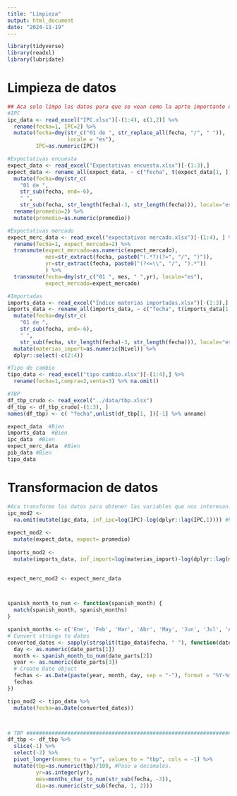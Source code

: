 ```yaml
---
title: "Limpieza"
output: html_document
date: "2024-11-19"
---
```


```r
library(tidyverse)
library(readxl)
library(lubridate)
```


# Limpieza de datos

```r
## Aca solo limpo los datos para que se vean como la aprte importante del excel. 
#IPC
ipc_data <- read_excel("IPC.xlsx")[-(1:4), c(1,2)] %>% 
  rename(fecha=1, IPC=2) %>% 
  mutate(fecha=dmy(str_c("01 de ", str_replace_all(fecha, "/", " ")),
                   locale = "es"),
         IPC=as.numeric(IPC))

#Expectativas encuesta
expect_data <- read_excel("Expectativas encuesta.xlsx")[-(1:3),] 
expect_data <- rename_all(expect_data, ~ c("fecha", t(expect_data[1, ])[,1][-1]))[-1, ] %>%
  mutate(fecha=dmy(str_c(
    "01 de ",
    str_sub(fecha, end=-6),
    " ",
    str_sub(fecha, str_length(fecha)-3, str_length(fecha))), locale="es")) %>% 
  rename(promedio=2) %>% 
  mutate(promedio=as.numeric(promedio))

#Expectativas mercado
expect_merc_data <- read_excel("expectativas mercado.xlsx")[-(1:4), ] %>%
  rename(fecha=1, expect_mercado=2) %>% 
  transmute(expect_mercado=as.numeric(expect_mercado),
            mes=str_extract(fecha, paste0("(.*?)(?=", "/", ")")),
            yr=str_extract(fecha, paste0("(?<=\\", "/", ").*"))
            ) %>% 
  transmute(fecha=dmy(str_c("01 ", mes, " ",yr), locale="es"),
            expect_mercado=expect_mercado) 

#Importadas
imports_data <- read_excel("Indice materias importadas.xlsx")[-(1:3),] 
imports_data <- rename_all(imports_data, ~ c("fecha", t(imports_data[1, ])[,1][-1]))[-1, ] %>% 
  mutate(fecha=dmy(str_c(
    "01 de ",
    str_sub(fecha, end=-6),
    " ",
    str_sub(fecha, str_length(fecha)-3, str_length(fecha))), locale="es")) %>%
  mutate(materias_import=as.numeric(Nivel)) %>% 
  dplyr::select(-c(2:4))

#Tipo de cambio
tipo_data <- read_excel("tipo cambio.xlsx")[-(1:4),] %>% 
  rename(fecha=1,compra=2,venta=3) %>% na.omit()

#TBP
df_tbp_crudo <- read_excel("../data/tbp.xlsx")
df_tbp <- df_tbp_crudo[-(1:3), ]
names(df_tbp) <- c( "fecha",unlist(df_tbp[1, ])[-1] %>% unname)

expect_data  #Bien
imports_data  #Bien
ipc_data  #Bien
expect_merc_data  #Bien
pib_data #Bien
tipo_data
```

# Transformacion de datos

```r
#Aca transformo los datos para obtener las variables que nos interesan.
ipc_mod2 <- 
  na.omit(mutate(ipc_data, inf_ipc=log(IPC)-log(dplyr::lag(IPC,1)))) #REVISAR ESTO PLZ!!!!!
  
expect_mod2 <-
  mutate(expect_data, expect= promedio) 
 
imports_mod2 <- 
  mutate(imports_data, inf_import=log(materias_import)-log(dplyr::lag(materias_import,1)))
  

expect_merc_mod2 <- expect_merc_data 



spanish_month_to_num <- function(spanish_month) {
  match(spanish_month, spanish_months)
}

spanish_months <- c('Ene', 'Feb', 'Mar', 'Abr', 'May', 'Jun', 'Jul', 'Ago', 'Set', 'Oct', 'Nov', 'Dic')
# Convert strings to dates
converted_dates <- sapply(strsplit(tipo_data$fecha, " "), function(date_parts) {
  day <- as.numeric(date_parts[1])
  month <- spanish_month_to_num(date_parts[2])
  year <- as.numeric(date_parts[3])
  # Create Date object
  fechas <- as.Date(paste(year, month, day, sep = "-"), format = "%Y-%m-%d")
  fechas
})

tipo_mod2 <- tipo_data %>%
  mutate(fecha=as.Date(converted_dates))



# TBP ####################################################################################
df_tbp <- df_tbp %>%
  slice(-1) %>%
  select(-2) %>%
  pivot_longer(names_to = "yr", values_to = "tbp", cols = -1) %>%
  mutate(tbp=as.numeric(tbp)/100, #Paso a decimales. 
         yr=as.integer(yr),
         mes=months_char_to_num(str_sub(fecha, -3)),
         dia=as.numeric(str_sub(fecha, 1, 2))) 
```
